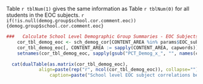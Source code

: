 Table `r tblNum(1)` gives the same information as Table `r tblNum(0)` for all students in the EOC subjects. `r if(!is.null(demog.group$school.cor.comment.eoc)) {demog.group$school.cor.comment.eoc}`


```r
###   Calculate School Level Demographic Group Summaries - EOC Subjects
	cor_tbl_demog_eoc <- sch_demog_cor[CONTENT_AREA %in% params$EOC_subjects][order(match(CONTENT_AREA, params$EOC_subjects))]
	cor_tbl_demog_eoc[, CONTENT_AREA := sapply(CONTENT_AREA, capwords)]
	setnames(cor_tbl_demog_eoc, sapply(gsub("PCT_Demog_x_", "", names(cor_tbl_demog_eoc)), capwords))

  cat(dualTable(as.matrix(cor_tbl_demog_eoc),
  			align=paste(rep("r", ncol(cor_tbl_demog_eoc)), collapse=""),
				caption=paste("School level EOC subject correlations between mean SGPs and percent",  demog.group$label)))
```
